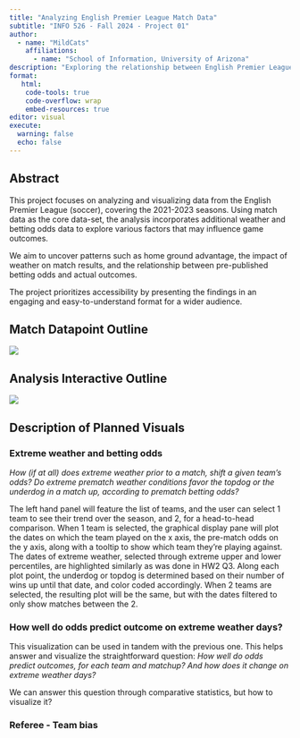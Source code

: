 ```yaml
---
title: "Analyzing English Premier League Match Data"
subtitle: "INFO 526 - Fall 2024 - Project 01"
author: 
  - name: "MildCats"
    affiliations:
      - name: "School of Information, University of Arizona"
description: "Exploring the relationship between English Premier League match outcomes and secondary variables (weather, betting odds and rolling performance records)"
format:
   html:
    code-tools: true
    code-overflow: wrap
    embed-resources: true
editor: visual
execute:
  warning: false
  echo: false
---
```


## Abstract

This project focuses on analyzing and visualizing data from the English Premier League (soccer), covering the 2021-2023 seasons. Using match data as the core data-set, the analysis incorporates additional weather and betting odds data to explore various factors that may influence game outcomes.

We aim to uncover patterns such as home ground advantage, the impact of weather on match results, and the relationship between pre-published betting odds and actual outcomes.

The project prioritizes accessibility by presenting the findings in an engaging and easy-to-understand format for a wider audience.

## Match Datapoint Outline

![](images/Blank%20diagram.jpeg){fig-align="center"}

## Analysis Interactive Outline

![](images/Blank%20diagram%20(1).jpeg)

## Description of Planned Visuals

### Extreme weather and betting odds

*How (if at all) does extreme weather prior to a match, shift a given team's odds? Do extreme prematch weather conditions favor the topdog or the underdog in a match up, according to prematch betting odds?*

The left hand panel will feature the list of teams, and the user can select 1 team to see their trend over the season, and 2, for a head-to-head comparison. When 1 team is selected, the graphical display pane will plot the dates on which the team played on the x axis, the pre-match odds on the y axis, along with a tooltip to show which team they're playing against. The dates of extreme weather, selected through extreme upper and lower percentiles, are highlighted similarly as was done in HW2 Q3. Along each plot point, the underdog or topdog is determined based on their number of wins up until that date, and color coded accordingly. When 2 teams are selected, the resulting plot will be the same, but with the dates filtered to only show matches between the 2.

### How well do odds predict outcome on extreme weather days?

This visualization can be used in tandem with the previous one. This helps answer and visualize the straightforward question: *How well do odds predict outcomes, for each team and matchup? And how does it change on extreme weather days?*

We can answer this question through comparative statistics, but how to visualize it?

### Referee - Team bias
